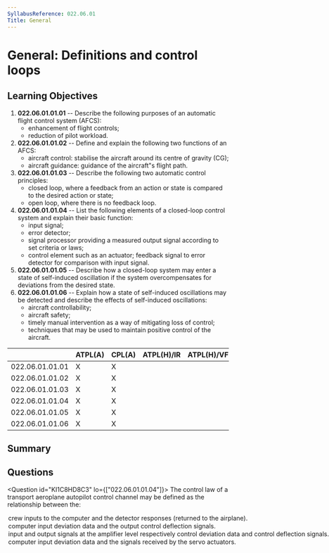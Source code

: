 ```yaml
---
SyllabusReference: 022.06.01
Title: General
---
```


# General: Definitions and control loops

## Learning Objectives

1.  **022.06.01.01.01** -- Describe the following purposes of an automatic flight
    control system (AFCS):
    *   enhancement of flight controls;
    *   reduction of pilot workload.
2.  **022.06.01.01.02** -- Define and explain the following two functions of an
    AFCS:
    *   aircraft control: stabilise the aircraft around its centre of gravity (CG);
    *   aircraft guidance: guidance of the aircraft"s flight path.
3.  **022.06.01.01.03** -- Describe the following two automatic control
    principles:
    *   closed loop, where a feedback from an action or state is compared to the
        desired action or state;
    *   open loop, where there is no feedback loop.
4.  **022.06.01.01.04** -- List the following elements of a closed-loop control
    system and explain their basic function:
    *   input signal;
    *   error detector;
    *   signal processor providing a measured output signal according to set
        criteria or laws;
    *   control element such as an actuator; feedback signal to error detector for
        comparison with input signal.
5.  **022.06.01.01.05** -- Describe how a closed-loop system may enter a state of
    self-induced oscillation if the system overcompensates for deviations from
    the desired state.
6.  **022.06.01.01.06** -- Explain how a state of self-induced oscillations may
    be detected and describe the effects of self-induced oscillations:
    *   aircraft controllability;
    *   aircraft safety;
    *   timely manual intervention as a way of mitigating loss of control;
    *   techniques that may be used to maintain positive control of the aircraft.

|                 | ATPL(A) | CPL(A) | ATPL(H)/IR | ATPL(H)/VFR | CPL(H) | IR | CBIR(A) |
| --------------- | ------- | ------ | ---------- | ----------- | ------ | -- | ------- |
| 022.06.01.01.01 | X       | X      |            |             |        | X  |         |
| 022.06.01.01.02 | X       | X      |            |             |        | X  |         |
| 022.06.01.01.03 | X       | X      |            |             |        |    |         |
| 022.06.01.01.04 | X       | X      |            |             |        |    |         |
| 022.06.01.01.05 | X       | X      |            |             |        |    |         |
| 022.06.01.01.06 | X       | X      |            |             |        |    |         |

## Summary

## Questions

<Question id="KI1C8HD8C3" lo={["022.06.01.01.04"]}>
  <Text variant="oneCorrect">
    The control law of a transport aeroplane autopilot control channel may be
    defined as the relationship between the:
  </Text>

  <Option>
    crew inputs to the computer and the detector responses (returned to the
    airplane).
  </Option>

  <Option correct>
    computer input deviation data and the output control deflection signals.
  </Option>

  <Option>
    input and output signals at the amplifier level respectively control
    deviation data and control deflection signals.
  </Option>

  <Option>
    computer input deviation data and the signals received by the servo
    actuators.
  </Option>
</Question>
